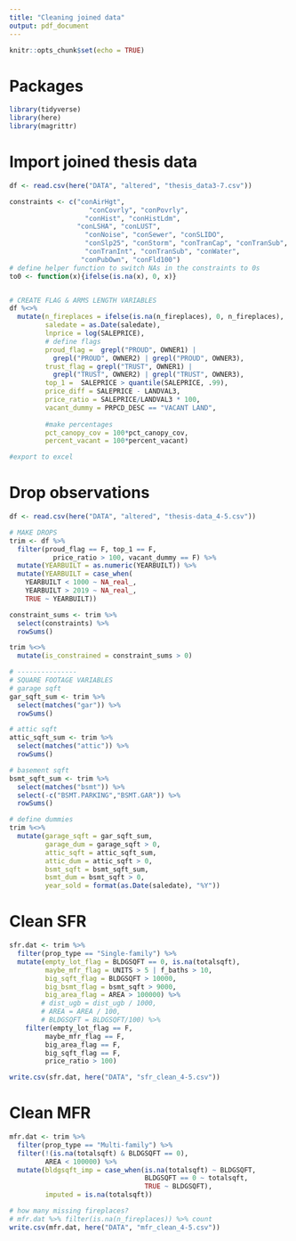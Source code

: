 ```yaml
---
title: "Cleaning joined data"
output: pdf_document
---
```


```r
knitr::opts_chunk$set(echo = TRUE)
```

# Packages
```r
library(tidyverse)
library(here)
library(magrittr)
```

# Import joined thesis data
```r
df <- read.csv(here("DATA", "altered", "thesis_data3-7.csv"))

constraints <- c("conAirHgt",
                    "conCovrly", "conPovrly",
                   "conHist", "conHistLdm", 
                 "conLSHA", "conLUST",
                   "conNoise", "conSewer", "conSLIDO",
                   "conSlp25", "conStorm", "conTranCap", "conTranSub",
                   "conTranInt", "conTranSub", "conWater", 
                  "conPubOwn", "conFld100")
# define helper function to switch NAs in the constraints to 0s
to0 <- function(x){ifelse(is.na(x), 0, x)}


# CREATE FLAG & ARMS LENGTH VARIABLES
df %<>%
  mutate(n_fireplaces = ifelse(is.na(n_fireplaces), 0, n_fireplaces), 
         saledate = as.Date(saledate),
         lnprice = log(SALEPRICE),
         # define flags
         proud_flag =  grepl("PROUD", OWNER1) | 
           grepl("PROUD", OWNER2) | grepl("PROUD", OWNER3),
         trust_flag = grepl("TRUST", OWNER1) | 
           grepl("TRUST", OWNER2) | grepl("TRUST", OWNER3), 
         top_1 =  SALEPRICE > quantile(SALEPRICE, .99),
         price_diff = SALEPRICE - LANDVAL3, 
         price_ratio = SALEPRICE/LANDVAL3 * 100,
         vacant_dummy = PRPCD_DESC == "VACANT LAND",
         
         #make percentages
         pct_canopy_cov = 100*pct_canopy_cov,
         percent_vacant = 100*percent_vacant)

#export to excel
```


# Drop observations
```r
df <- read.csv(here("DATA", "altered", "thesis-data_4-5.csv"))

# MAKE DROPS
trim <- df %>% 
  filter(proud_flag == F, top_1 == F,
           price_ratio > 100, vacant_dummy == F) %>%
  mutate(YEARBUILT = as.numeric(YEARBUILT)) %>%
  mutate(YEARBUILT = case_when(
    YEARBUILT < 1000 ~ NA_real_,
    YEARBUILT > 2019 ~ NA_real_,
    TRUE ~ YEARBUILT))

constraint_sums <- trim %>%
  select(constraints) %>%
  rowSums()

trim %<>%
  mutate(is_constrained = constraint_sums > 0)

# ---------------
# SQUARE FOOTAGE VARIABLES
# garage sqft
gar_sqft_sum <- trim %>%
  select(matches("gar")) %>%
  rowSums()

# attic sqft
attic_sqft_sum <- trim %>%
  select(matches("attic")) %>%
  rowSums()

# basement sqft
bsmt_sqft_sum <- trim %>%
  select(matches("bsmt")) %>%
  select(-c("BSMT.PARKING","BSMT.GAR")) %>%
  rowSums()

# define dummies
trim %<>%
  mutate(garage_sqft = gar_sqft_sum,
         garage_dum = garage_sqft > 0,
         attic_sqft = attic_sqft_sum,
         attic_dum = attic_sqft > 0,
         bsmt_sqft = bsmt_sqft_sum,
         bsmt_dum = bsmt_sqft > 0,
         year_sold = format(as.Date(saledate), "%Y"))
```

# Clean SFR
```r
sfr.dat <- trim %>%
  filter(prop_type == "Single-family") %>%
  mutate(empty_lot_flag = BLDGSQFT == 0, is.na(totalsqft),
         maybe_mfr_flag = UNITS > 5 | f_baths > 10,
         big_sqft_flag = BLDGSQFT > 10000,
         big_bsmt_flag = bsmt_sqft > 9000,
         big_area_flag = AREA > 100000) %>%
        # dist_ugb = dist_ugb / 1000,
        # AREA = AREA / 100,
        # BLDGSQFT = BLDGSQFT/100) %>%
    filter(empty_lot_flag == F,
         maybe_mfr_flag == F, 
         big_area_flag == F,
         big_sqft_flag == F, 
         price_ratio > 100)

write.csv(sfr.dat, here("DATA", "sfr_clean_4-5.csv"))
```

# Clean MFR
```r
mfr.dat <- trim %>%
  filter(prop_type == "Multi-family") %>%
  filter(!(is.na(totalsqft) & BLDGSQFT == 0),
         AREA < 100000) %>%
  mutate(bldgsqft_imp = case_when(is.na(totalsqft) ~ BLDGSQFT,
                                  BLDGSQFT == 0 ~ totalsqft,
                                  TRUE ~ BLDGSQFT),
         imputed = is.na(totalsqft)) 

# how many missing fireplaces?
# mfr.dat %>% filter(is.na(n_fireplaces)) %>% count
write.csv(mfr.dat, here("DATA", "mfr_clean_4-5.csv"))
```



